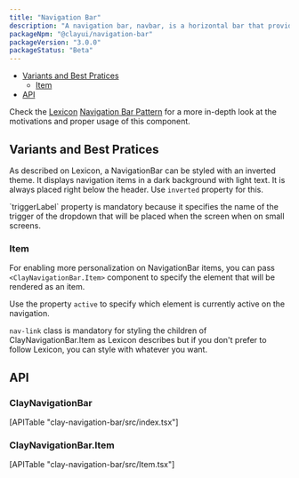 ```yaml
---
title: "Navigation Bar"
description: "A navigation bar, navbar, is a horizontal bar that provides several access points to different parts of a system."
packageNpm: "@clayui/navigation-bar"
packageVersion: "3.0.0"
packageStatus: "Beta"
---
```



<div class="nav-toc">

- [Variants and Best Pratices](#variants-and-best-pratices)
    - [Item](#item)
- [API](#api)

</div>

<div class="clay-site-alert alert alert-info">
	Check the <a href="https://liferay.design/lexicon/">Lexicon</a> <a href="https://liferay.design/lexicon/core-components/navigation/horizontal-nav/">Navigation Bar Pattern</a> for a more in-depth look at the motivations and proper usage of this component.
</div>

## Variants and Best Pratices

As described on Lexicon, a NavigationBar can be styled with an inverted theme. It displays navigation items in a dark background with light text. It is always placed right below the header. Use `inverted` property for this.

<div class="clay-site-alert alert alert-warning">
	`triggerLabel` property is mandatory because it specifies the name of the trigger of the dropdown that will be placed when the screen when on small screens.
</div>

### Item

For enabling more personalization on NavigationBar items, you can pass `<ClayNavigationBar.Item>` component to specify the element that will be rendered as an item.

Use the property `active` to specify which element is currently active on the navigation.

<NavigationBarWithStyledItem />

`nav-link` class is mandatory for styling the children of ClayNavigationBar.Item as Lexicon describes but if you don't prefer to follow Lexicon, you can style with whatever you want.

<NavigationBar />

## API

### ClayNavigationBar

<div>
	[APITable "clay-navigation-bar/src/index.tsx"]
</div>

### ClayNavigationBar.Item

<div>
	[APITable "clay-navigation-bar/src/Item.tsx"]
</div>
